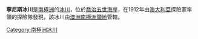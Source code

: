 {{coord|68|22|S|147|0|E|type:glacier_region:AQ|display=title}}

'''寧尼斯冰川'''是[[南極洲|南極洲]]的[[冰川|冰川]]，位於[[喬治五世海岸|喬治五世海岸]]，在1912年由[[澳大利亞|澳大利亞]]探險家率領的探險隊發現，該冰川由[[澳洲南極洲領地|澳洲南極洲領地]]管轄。

{{DEFAULTSORT:Ninnis Glacier}}
[[Category:南極洲冰川|Category:南極洲冰川]]


{{GeorgeVLand-geo-stub}}